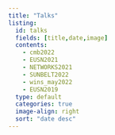 ```yaml
---
title: "Talks"
listing:
  id: talks
  fields: [title,date,image]
  contents: 
    - cmb2022
    - EUSN2021
    - NETWORKS2021
    - SUNBELT2022
    - wins_may2022
    - EUSN2019
  type: default
  categories: true
  image-align: right
  sort: "date desc"
---
```


